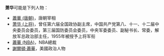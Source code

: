 '''萧华'''可能是下列人物：
* [[蕭華_(唐朝)|蕭華 (唐朝)]]，唐朝宰相
* [[萧华_(上将)|萧华 (上将)]]，曾任第六届全国政协副主席，中国共产党第八、十一、十二届中央委员会委员，第三届国防委员会委员，中央军委委员、副秘书长、常委，解放军总政治部主任，1955年被授予上将军衔
* [[蕭華_(NBA)|蕭華 (NBA)]]，NBA總裁
* [[謝爾頓·蕭華|謝爾頓·蕭華]]，美國政治人物

{{Disambiguation|H|Cat=二字蕭姓人名消歧義}}